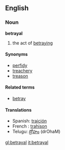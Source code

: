 ==English==
===Noun===
'''betrayal'''
# the act of [[betray]]ing

====Synonyms====
*[[perfidy]]
*[[treachery]]
*[[treason]]

====Related terms====
*[[betray]]

====Translations====
*Spanish: [[traición]]
*French : [[trahison]]
*Telugu: [[ద్రోహం]] (drOhaM)

[[gl:betrayal]]
[[it:betrayal]]